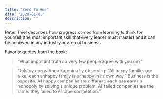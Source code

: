 ```yaml
---
title: "Zero To One"
date: "2020-01-01"
description: ""
---
```


Peter Thiel describes how progress comes from learning to think for yourself (the most important skill that every leader must master) and it can be achieved in any industry or area of business.

Favorite quotes from the book:

> “What important truth do very few people agree with you on?”

> “Tolstoy opens Anna Karenina by observing: “All happy families are alike; each unhappy family is unhappy in its own way.” Business is the opposite. All happy companies are different: each one earns a monopoly by solving a unique problem. All failed companies are the same: they failed to escape competition.”
